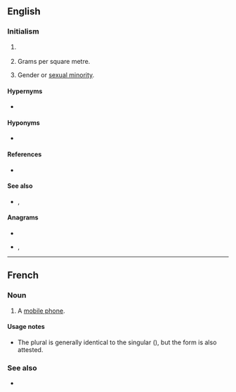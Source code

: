{{also|gsm}}
==English==

===Initialism===
{{rfc-header|Initialism}}
{{head|en|initialism}}

# {{lb|en|mobile phones}} {{initialism of|[[global|Global]] [[system|System]] [[for|for]] [[mobile|Mobile]] [[communications]]|lang=en}}
# {{lb|en|textiles}} Grams per square metre.
# {{lb|en|LGBT}} Gender or [[sexual minority]].

====Hypernyms====
* {{sense|mobile|telecommunications}} {{l|en|2G}}

====Hyponyms====
* {{sense|mobile|telecommunications}} {{l|en|GSM-R}}

====References====
* {{pedia}}

====See also====
* {{sense|mobile|telecommunications}} {{l|en|GPRS}}, {{l|en|PCS}}

====Anagrams====
* {{l|en|gms}}
* {{l|en|MSG}}, {{l|en|msg}}

----

==French==

===Noun===
{{fr-noun|m|GSM}}

# {{lb|fr|Belgium}} A [[mobile phone]].

====Usage notes====
* The plural is generally identical to the singular ({{m|fr||GSM}}), but the form {{m|fr|GSMs}} is also attested.

===See also===
* {{l|fr|téléphone portable}}